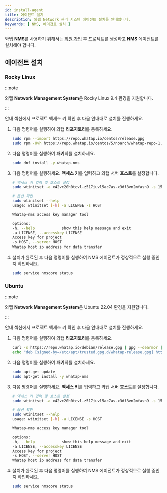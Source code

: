 ```yaml
---
id: install-agent
title: 에이전트 설치
description: 와탭 Network 관리 시스템 에이전트 설치를 안내합니다. 
keywords: [ NMS, 에이전트 설치 ]
---
```


와탭 **NMS**를 사용하기 위해서는 [회원 가입](https://www.whatap.io/ko/signup/) 후 프로젝트를 생성하고 **NMS** 에이전트를 설치해야 합니다.


<Createprojectv2 /> 


<Accesskey />


## 에이전트 설치 

<ImgLang img="nms-install-agent.png" desc="NMS 에이전트 설치" />

### Rocky Linux 

:::note 

와탭 **Network Management System**은 Rocky Linux 9.4 환경을 지원합니다. 

:::

<Cmdname sid="TTL07075" className="uitext" /> 안내 섹션에서 프로젝트 액세스 키 확인 후 다음 안내대로 설치를 진행하세요. 

1. 다음 명령어를 실행하여 와탭 **리포지토리**를 등록하세요. 

    ```bash 
    sudo rpm --import https://repo.whatap.io/centos/release.gpg
    sudo rpm -Uvh https://repo.whatap.io/centos/5/noarch/whatap-repo-1.0-1.noarch.rpm
    ```

1. 다음 명령어를 실행하여 **패키지**를 설치하세요. 

    ```bash 
    sudo dnf install -y whatap-nms
    ```

1. 다음 명령어를 실행하세요. **액세스 키**를 입력하고 와탭 서버 **호스트**를 설정합니다.

    ```bash 
    # 액세스 키 입력 및 호스트 설정 
    sudo wtinitset -a x42vc20h0tcvl-z517iuvl5ac7as-x3df8vn2mfasn9 -s 15.165.146.117

    # 옵션 확인
    sudo wtinitset --help
    usage: wtinitset [-h] -a LICENSE -s HOST

    Whatap-nms access key manager tool

    options:
    -h, --help            show this help message and exit
    -a LICENSE, --accesskey LICENSE
    Access key for project
    -s HOST, --server HOST
    Whatap host ip address for data transfer
    ```

1. 설치가 완료된 후 다음 명령어를 실행하여 NMS 에이전트가 정상적으로 실행 중인지 확인하세요. 

    ```bash 
    sudo service nmscore status
    ```


### Ubuntu 

:::note 

와탭 **Network Management System**은 Ubuntu 22.04 환경을 지원합니다. 

:::


<Cmdname sid="TTL07075" className="uitext" /> 안내 섹션에서 프로젝트 액세스 키 확인 후 다음 안내대로 설치를 진행하세요. 

1. 다음 명령어를 실행하여 와탭 **리포지토리**를 등록하세요. 

    ```bash 
    curl -s https://repo.whatap.io/debian/release.gpg | gpg --dearmor | sudo tee /etc/apt/trusted.gpg.d/whatap-release.gpg > /dev/null
    echo "deb [signed-by=/etc/apt/trusted.gpg.d/whatap-release.gpg] https://repo.whatap.io/debian unstable/" | sudo tee /etc/apt/sources.list.d/whatap.list
    ```

1. 다음 명령어를 실행하여 **패키지**를 설치하세요. 

    ```bash 
    sudo apt-get update
    sudo apt-get install -y whatap-nms
    ```

1. 다음 명령어를 실행하세요. **액세스 키**를 입력하고 와탭 서버 **호스트**를 설정합니다.

    ```bash 
    # 액세스 키 입력 및 호스트 설정 
    sudo wtinitset -a x42vc20h0tcvl-z517iuvl5ac7as-x3df8vn2mfasn9 -s 15.165.146.117

    # 옵션 확인
    sudo wtinitset --help
    usage: wtinitset [-h] -a LICENSE -s HOST

    Whatap-nms access key manager tool

    options:
    -h, --help            show this help message and exit
    -a LICENSE, --accesskey LICENSE
    Access key for project
    -s HOST, --server HOST
    Whatap host ip address for data transfer
    ```

1. 설치가 완료된 후 다음 명령어를 실행하여 NMS 에이전트가 정상적으로 실행 중인지 확인하세요. 

    ```bash 
    sudo service nmscore status
    ```
